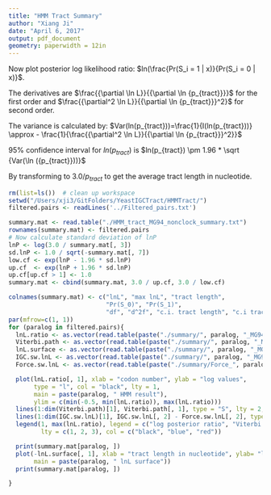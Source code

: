 ```yaml
---
title: "HMM Tract Summary"
author: "Xiang Ji"
date: "April 6, 2017"
output: pdf_document
geometry: paperwidth = 12in
---
```


Now plot posterior log likelihood ratio: $ln(\frac{Pr(S_i = 1 | x)}{Pr(S_i = 0 | x)}$.

The derivatives are $\frac{{\partial \ln L}}{{\partial \ln {p_{tract}}}}$ for 
the first order and $\frac{{\partial^2 \ln L}}{{\partial \ln {p_{tract}}}^2}$ for
second order. 

The variance is calculated by:
$Var(ln(p_{tract}))=\frac{1}{I(ln(p_{tract}))} \approx - \frac{1}{\frac{{\partial^2 \ln L}}{{\partial \ln {p_{tract}}}^2}}$

95% confidence interval for $ln(p_{tract})$ is $ln(p_{tract}) \pm 1.96 * \sqrt {Var(\ln ({p_{tract}}))}$

By transforming to $3.0 / p_{tract}$ to get the average tract length in nucleotide.
```r
rm(list=ls())  # clean up workspace
setwd("/Users/xji3/GitFolders/YeastIGCTract/HMMTract/")
filtered.pairs <- readLines('../Filtered_pairs.txt')

summary.mat <- read.table("./HMM_tract_MG94_nonclock_summary.txt")
rownames(summary.mat) <- filtered.pairs
# Now calculate standard deviation of lnP
lnP <- log(3.0 / summary.mat[, 3])
sd.lnP <- 1.0 / sqrt(-summary.mat[, 7])
low.cf <- exp(lnP - 1.96 * sd.lnP)
up.cf  <- exp(lnP + 1.96 * sd.lnP)
up.cf[up.cf > 1] <- 1.0
summary.mat <- cbind(summary.mat, 3.0 / up.cf, 3.0 / low.cf)

colnames(summary.mat) <- c("lnL", "max lnL", "tract length",
                           "Pr(S_0)", "Pr(S_1)",
                           "df", "d^2f", "c.i. tract length", "c.i tract length")
par(mfrow=c(1, 1))
for (paralog in filtered.pairs){
  lnL.ratio <- as.vector(read.table(paste("./summary/", paralog, "_MG94_nonclock_HMM_log_posterior_ratio.txt", sep = "")))
  Viterbi.path <- as.vector(read.table(paste("./summary/", paralog, "_MG94_nonclock_HMM_Viterbi_path.txt", sep = "")))
  lnL.surface <- as.vector(read.table(paste("./summary/", paralog, "_MG94_nonclock_HMM_lnL_surface.txt", sep = "")))
  IGC.sw.lnL <- as.vector(read.table(paste("./summary/", paralog, "_MG94_nonclock_sw_lnL.txt", sep = "")))
  Force.sw.lnL <- as.vector(read.table(paste("./summary/Force_", paralog, "_MG94_nonclock_sw_lnL.txt", sep = "")))

  plot(lnL.ratio[, 1], xlab = "codon number", ylab = "log values",
       type = "l", col = "black", lty = 1,
       main = paste(paralog, " HMM result"),
       ylim = c(min(-0.5, min(lnL.ratio)), max(lnL.ratio)))
  lines(1:dim(Viterbi.path)[1], Viterbi.path[, 1], type = "S", lty = 2, col = "blue")
  lines(1:dim(IGC.sw.lnL)[1], IGC.sw.lnL[, 2] - Force.sw.lnL[, 2], type = "l", lty = 3, col = "red")
  legend(1, max(lnL.ratio), legend = c("log posterior ratio", "Viterbi path", "emission lnL diff"),
         lty = c(1, 2, 3), col = c("black", "blue", "red"))

  print(summary.mat[paralog, ])
  plot(-lnL.surface[, 1], xlab = "tract length in nucleotide", ylab= "lnL", type = "l", col = "black", lty = 1,
       main = paste(paralog, " lnL surface"))
  print(summary.mat[paralog, ])

}


```